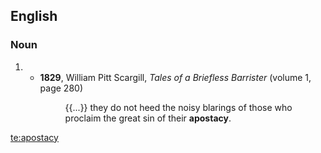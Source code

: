 ==English==

===Noun===
{{en-noun|~|apostacies}}

# {{archaic form of|apostasy|lang=en}}
#* '''1829''', William Pitt Scargill, ''Tales of a Briefless Barrister'' (volume 1, page 280)
#*: {{...}} they do not heed the noisy blarings of those who proclaim the great sin of their '''apostacy'''.

[[te:apostacy]]